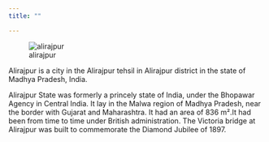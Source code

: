```yaml
---
title: ""

---
```

![alirajpur](wall_ali.jpg)

Alirajpur is a city in the Alirajpur tehsil in Alirajpur district in the state of Madhya Pradesh, India.

Alirajpur State was formerly a princely state of India, under the Bhopawar Agency in Central India. It lay in the Malwa region of Madhya Pradesh, near the border with Gujarat and Maharashtra. It had an area of 836 m².It had been from time to time under British administration. The Victoria bridge at Alirajpur was built to commemorate the Diamond Jubilee of 1897.


